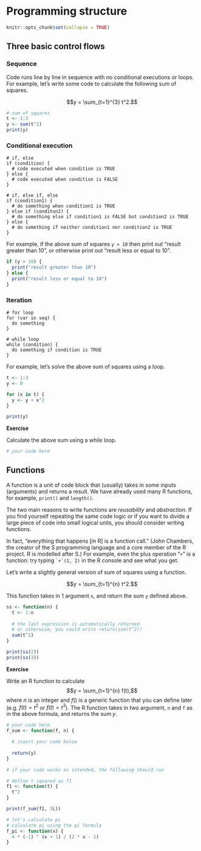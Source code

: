 # Programming structure

```r
knitr::opts_chunk$set(collapse = TRUE)
```


## Three basic control flows

### Sequence

Code runs line by line in sequence with no conditional executions or loops. For example, let's write some code to calculate the following sum of squares.

$$y = \sum_{t=1}^{3} t^2.$$

```r
# sum of squares
t <- 1:3
y <- sum(t^2)
print(y)
```

### Conditional execution

```
# if, else
if (condition) {
  # code executed when condition is TRUE
} else {
  # code executed when condition is FALSE
}
```

```
# if, else if, else
if (condition1) {
  # do something when condition1 is TRUE
} else if (conditon2) {
  # do something else if condition1 is FALSE but condition2 is TRUE
} else {
  # do something if neither condition1 nor condition2 is TRUE
}
```

For example, if the above sum of squares `y > 10` then print out "result greater than 10", or otherwise print out "result less or equal to 10".

```r
if (y > 10) {
  print("result greater than 10")
} else {
  print("result less or equal to 10")
}
```

### Iteration

```
# for loop
for (var in seq) {
  do something
}
```

```
# while loop
while (condition) {
  do something if condition is TRUE
}
```

For example, let's solve the above sum of squares using a loop.
```r
t <- 1:3
y <- 0

for (x in t) {
  y <- y + x^2
}

print(y)
```

**Exercise**

Calculate the above sum using a while loop.

```r
# your code here
```


## Functions

A function is a unit of code block that (usually) takes in some inputs (arguments) and returns a result. We have already used many R functions, for example, `print()` and `length()`.

The two main reasons to write functions are *reusability* and *abstraction*. If you find yourself repeating the same code logic or if you want to divide a large piece of code into small logical units, you should consider writing functions.

In fact, "everything that happens [in R] is a function call." (John Chambers, the creator of the S programming language and a core member of the R project. R is modelled after S.) For example, even the plus operation "`+`" is a function: try typing `` `+`(1, 2) `` in the R console and see what you get.

Let's write a slightly general version of sum of squares using a function.

$$y = \sum_{t=1}^{n} t^2.$$

This function takes in 1 argument `n`, and return the sum `y` defined above.

```r
ss <- function(n) {
  t <- 1:n
  
  # the last expression is automatically returned
  # or otherwise, you could write return(sum(t^2))
  sum(t^2)
}

print(ss(2))
print(ss(3))
```

**Exercise**

Write an R function to calculate $$y = \sum_{t=1}^{n} f(t),$$ where $n$ is an integer and $f()$ is a generic function that you can define later (e.g. $f(t) = t ^ 2$ or $f(t) = t ^ 3$). The R function takes in two argument, `n` and `f` as in the above formula, and returns the sum $y$.

```r
# your code here
f_sum <- function(f, n) {

  # insert your code below
  
  return(y)
}

# if your code works as intended, the following should run

# define t squared as f1
f1 <- function(t) {
  t^2
}

print(f_sum(f1, 3L))

# let's calculate pi
# calculate pi using the pi formula
f_pi <- function(x) {
  4 * (-1) ^ (x + 1) / (2 * x - 1)
}
```


